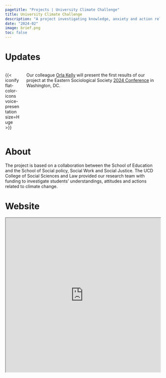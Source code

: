 ```yaml
---
pagetitle: "Projects | University Climate Challenge"
title: University Climate Challenge
description: "A project investigating knowledge, anxiety and action related to climate change among students in Higher Education"
date: "2024-02"
image: brief.png
toc: false
---
```


# Updates

::: {.columns}
::: {.column width="10%"}
{{< iconify flat-color-icons voice-presentation size=Huge >}}
:::

::: {.column width="90%"}
Our colleague [Orla Kelly](https://people.ucd.ie/orla.kelly1) will present the first results of our project at the Eastern Sociological Society [2024 Conference](https://www.essnet.org/annual-conference) in Washington, DC.
:::
:::





# About

The project is based on a collaboration between the School of Education and the School of Social policy, Social Work and Social Justice. The UCD College of Social Sciences and Law provided our research team with funding to investigate students’ understandings, attitudes and actions related to climate change. 

# Website

```{=html}
<p align="center"><iframe width="100%" height="500" src="https://www.danielcapistrano.com/cossl" title="University Climate Challenge"></iframe></p>
```
